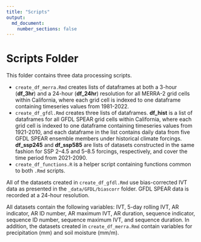 ```yaml
---
title: "Scripts"
output:
  md_document:
    number_sections: false 
---
```


# Scripts Folder

This folder contains three data processing scripts.

* `create_df_merra.Rmd` creates lists of dataframes at both a 3-hour (**df_3hr**) and a 24-hour (**df_24hr**) resolution for all MERRA-2 grid cells within California, where each grid cell is indexed to one dataframe containing timeseries values from 1981-2022. 
* `create_df_gfdl.Rmd` creates three lists of dataframes. **df_hist** is a list of dataframes for all GFDL SPEAR grid cells within California, where each grid cell is indexed to one dataframe containing timeseries values from 1921-2010, and each dataframe in the list contains daily data from five GFDL SPEAR ensemble members under historical climate forcings. **df_ssp245** and **df_ssp585** are lists of datasets constructed in the same fashion for SSP 2--4.5 and 5--8.5 forcings, respectively, and cover the time period from 2021-2090.
* `create_df_functions.R` is a helper script containing functions common to both `.Rmd` scripts.

All of the datasets created in `create_df_gfdl.Rmd` use bias-corrected IVT data as presented in the `_data/GFDL/biascorr` folder. 
GFDL SPEAR data is recorded at a 24-hour resolution.

All datasets contain the following variables: IVT, 5-day rolling IVT, AR indicator, AR ID number, AR maximum IVT, AR duration, sequence indicator, sequence ID number, sequence maximum IVT, and sequence duration.
In addition, the datasets created in `create_df_merra.Rmd` contain variables for precipitation (mm) and soil moisture (mm/m).


